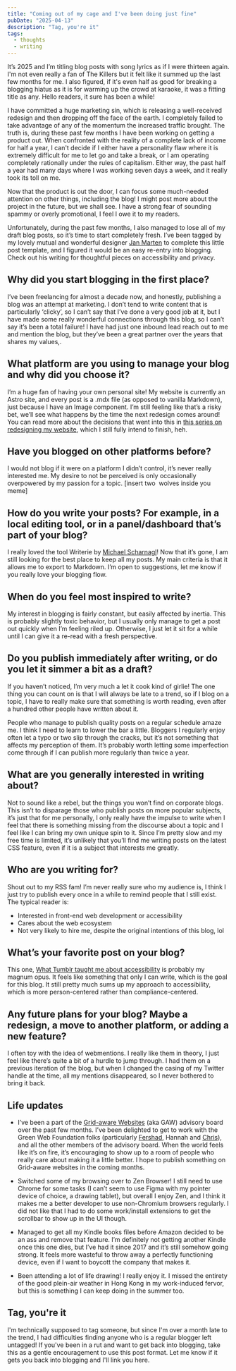 ---
title: "Coming out of my cage and I've been doing just fine"
pubDate: "2025-04-13"
description: "Tag, you're it"
tags:
  - thoughts
  - writing
---

It’s 2025 and I’m titling blog posts with song lyrics as if I were thirteen again. I'm not even really a fan of The Killers but it felt like it summed up the last few months for me. I also figured, if it's even half as good for breaking a blogging hiatus as it is for warming up the crowd at karaoke, it was a fitting title as any. Hello readers, it sure has been a while\!

I have committed a huge marketing sin, which is releasing a well-received redesign and then dropping off the face of the earth. I completely failed to take advantage of any of the momentum the increased traffic brought. The truth is, during these past few months I have been working on getting a product out. When confronted with the reality of a complete lack of income for half a year, I can't decide if I either have a personality flaw where it is extremely difficult for me to let go and take a break, or I am operating completely rationally under the rules of capitalism. Either way, the past half a year had many days where I was working seven days a week, and it really took its toll on me.

Now that the product is out the door, I can focus some much-needed attention on other things, including the blog\! I might post more about the project in the future, but we shall see. I have a strong fear of sounding spammy or overly promotional, I feel I owe it to my readers.

Unfortunately, during the past few months, I also managed to lose all of my draft blog posts, so it’s time to start completely fresh. I’ve been tagged by my lovely mutual and wonderful designer [Jan Marten](https://janmaarten.com/) to complete this little post template, and I figured it would be an easy re-entry into blogging. Check out his writing for thoughtful pieces on accessibility and privacy.

## Why did you start blogging in the first place?

I’ve been freelancing for almost a decade now, and honestly, publishing a blog was an attempt at marketing. I don’t tend to write content that is particularly ‘clicky’, so I can’t say that I’ve done a very good job at it, but I have made some really wonderful connections through this blog, so I can’t say it’s been a total failure\! I have had just one inbound lead reach out to me and mention the blog, but they’ve been a great partner over the years that shares my values,.

## What platform are you using to manage your blog and why did you choose it?

I’m a huge fan of having your own personal site\! My website is currently an Astro site, and every post is a .mdx file (as opposed to vanilla Markdown), just because I have an Image component. I’m still feeling like that’s a risky bet, we’ll see what happens by the time the next redesign comes around\! You can read more about the decisions that went into this in [this series on redesigning my website](https://www.nicchan.me/blog/building-my-new-website-part-1/), which I still fully intend to finish, heh.

## Have you blogged on other platforms before?

I would not blog if it were on a platform I didn’t control, it’s never really interested me. My desire to not be perceived is only occasionally overpowered by my passion for a topic. \[insert two  wolves inside you meme\]

## How do you write your posts? For example, in a local editing tool, or in a panel/dashboard that’s part of your blog?

I really loved the tool Writerie by [Michael Scharnagl](https://justmarkup.com/)\! Now that it’s gone, I am still looking for the best place to keep all my posts. My main criteria is that it allows me to export to Markdown. I’m open to suggestions, let me know if you really love your blogging flow.

## When do you feel most inspired to write?

My interest in blogging is fairly constant, but easily affected by inertia. This is probably slightly toxic behavior, but I usually only manage to get a post out quickly when I’m feeling riled up. Otherwise, I just let it sit for a while until I can give it a re-read with a fresh perspective.

## Do you publish immediately after writing, or do you let it simmer a bit as a draft?

If you haven’t noticed, I’m very much a let it cook kind of girlie\! The one thing you can count on is that I will always be late to a trend, so if I blog on a topic, I have to really make sure that something is worth reading, even after a hundred other people have written about it.

People who manage to publish quality posts on a regular schedule amaze me. I think I need to learn to lower the bar a little. Bloggers I regularly enjoy often let a typo or two slip through the cracks, but it’s not something that affects my perception of them. It’s probably worth letting some imperfection come through if I can publish more regularly than twice a year.

## What are you generally interested in writing about?

Not to sound like a rebel, but the things you won’t find on corporate blogs. This isn’t to disparage those who publish posts on more popular subjects, it’s just that for me personally, I only really have the impulse to write when I feel that there is something missing from the discourse about a topic and I feel like I can bring my own unique spin to it. Since I’m pretty slow and my free time is limited, it’s unlikely that you’ll find me writing posts on the latest CSS feature, even if it is a subject that interests me greatly.

## Who are you writing for?

Shout out to my RSS fam\! I’m never really sure who my audience is, I think I just try to publish every once in a while to remind people that I still exist. The typical reader is:

- Interested in front-end web development or accessibility
- Cares about the web ecosystem
- Not very likely to hire me, despite the original intentions of this blog, lol

## What’s your favorite post on your blog?

This one, [What Tumblr taught me about accessibility](https://www.nicchan.me/blog/what-tumblr-taught-me-about-accessibility/) is probably my magnum opus. It feels like something that only I can write, which is the goal for this blog. It still pretty much sums up my approach to accessibility, which is more person-centered rather than compliance-centered.

## Any future plans for your blog? Maybe a redesign, a move to another platform, or adding a new feature?

I often toy with the idea of webmentions. I really like them in theory, I just feel like there’s quite a bit of a hurdle to jump through. I had them on a previous iteration of the blog, but when I changed the casing of my Twitter handle at the time, all my mentions disappeared, so I never bothered to bring it back.

## Life updates

- I’ve been a part of the [Grid-aware Websites](https://www.thegreenwebfoundation.org/tools/grid-aware-websites/) (aka GAW) advisory board over the past few months. I’ve been delighted to get to work with the Green Web Foundation folks (particularly [Fershad](https://fershad.com/), Hannah and [Chris](https://chrisadams.me.uk/)), and all the other members of the advisory board. When the world feels like it’s on fire, it’s encouraging to show up to a room of people who really care about making it a little better. I hope to publish something on Grid-aware websites in the coming months.

- Switched some of my browsing over to Zen Browser\! I still need to use Chrome for some tasks (I can’t seem to use Figma with my pointer device of choice, a drawing tablet), but overall I enjoy Zen, and I think it makes me a better developer to use non-Chromium browsers regularly. I did not like that I had to do some work/install extensions to get the scrollbar to show up in the UI though.

- Managed to get all my Kindle books files before Amazon decided to be an ass and remove that feature. I’m definitely not getting another Kindle once this one dies, but I’ve had it since 2017 and it’s still somehow going strong. It feels more wasteful to throw away a perfectly functioning device, even if I want to boycott the company that makes it.

- Been attending a lot of life drawing\! I really enjoy it. I missed the entirety of the good plein-air weather in Hong Kong in my work-induced fervor, but this is something I can keep doing in the summer too.

## Tag, you're it

I'm technically supposed to tag someone, but since I'm over a month late to the trend, I had difficulties finding anyone who is a regular blogger left untagged! If you've been in a rut and want to get back into blogging, take this as a gentle encouragement to use this post format. Let me know if it gets you back into blogging and I'll link you here.
